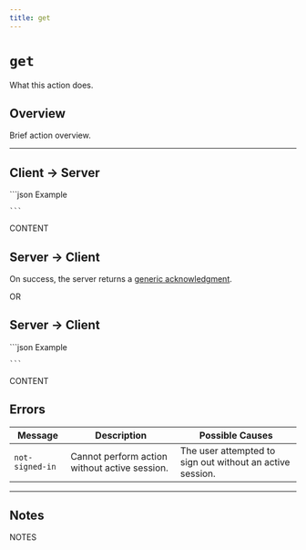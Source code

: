 ```yaml
---
title: get
---
```



<Authenticated />

# `get`

What this action does.

## Overview

Brief action overview.

---

## Client → Server

<SchemaExample path="">
    ```json Example

    ```
</SchemaExample>

<ParamsList>
    <Param name="NAME" type="TYPE" required>
        CONTENT
    </Param>
</ParamsList>

## Server → Client

On success, the server returns a [generic acknowledgment](/docs/protocol/targets/generic/acknowledge).

OR

## Server → Client

<SchemaExample path="">
    ```json Example

    ```
</SchemaExample>

<ParamsList>
    <Param name="NAME" type="TYPE" required>
        CONTENT
    </Param>
</ParamsList>

## Errors

| Message         | Description                                   | Possible Causes                                           |
|-----------------|-----------------------------------------------|-----------------------------------------------------------|
| `not-signed-in` | Cannot perform action without active session. | The user attempted to sign out without an active session. |

---

## Notes

NOTES
